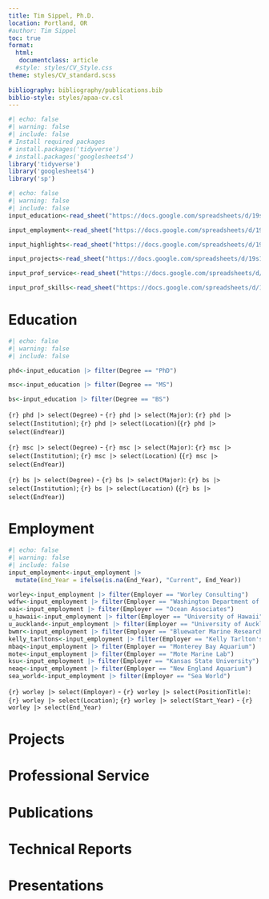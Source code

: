```yaml
---
title: Tim Sippel, Ph.D.
location: Portland, OR
#author: Tim Sippel
toc: true
format: 
  html:
   documentclass: article
  #style: styles/CV_Style.css
theme: styles/CV_standard.scss
  
bibliography: bibliography/publications.bib
biblio-style: styles/apaa-cv.csl
---
```


```r
#| echo: false
#| warning: false
#| include: false
# Install required packages
# install.packages('tidyverse')
# install.packages('googlesheets4')
library('tidyverse')
library('googlesheets4')
library('sp')
```

```r
#| echo: false
#| warning: false
#| include: false
input_education<-read_sheet("https://docs.google.com/spreadsheets/d/19s1p6Xr73FTJmM69JTP5Jn807aG1K8VPsoimNpXw3xw/edit", sheet = "Education")

input_employment<-read_sheet("https://docs.google.com/spreadsheets/d/19s1p6Xr73FTJmM69JTP5Jn807aG1K8VPsoimNpXw3xw/edit", sheet = "Employment")

input_highlights<-read_sheet("https://docs.google.com/spreadsheets/d/19s1p6Xr73FTJmM69JTP5Jn807aG1K8VPsoimNpXw3xw/edit", sheet = "Highlights")

input_projects<-read_sheet("https://docs.google.com/spreadsheets/d/19s1p6Xr73FTJmM69JTP5Jn807aG1K8VPsoimNpXw3xw/edit", sheet = "Projects")

input_prof_service<-read_sheet("https://docs.google.com/spreadsheets/d/19s1p6Xr73FTJmM69JTP5Jn807aG1K8VPsoimNpXw3xw/edit", sheet = "Professional Service")

input_prof_skills<-read_sheet("https://docs.google.com/spreadsheets/d/19s1p6Xr73FTJmM69JTP5Jn807aG1K8VPsoimNpXw3xw/edit", sheet = "Skills & Qualifications")
```

# Education

```r
#| echo: false
#| warning: false
#| include: false

phd<-input_education |> filter(Degree == "PhD")

msc<-input_education |> filter(Degree == "MS")

bs<-input_education |> filter(Degree == "BS")
```

`{r} phd |> select(Degree)` - `{r} phd |> select(Major)`: `{r} phd |> select(Institution)`; `{r} phd |> select(Location)`(`{r} phd |> select(EndYear)`)

`{r} msc |> select(Degree)` - `{r} msc |> select(Major)`: `{r} msc |> select(Institution)`; `{r} msc |> select(Location)` (`{r} msc |> select(EndYear)`)

`{r} bs |> select(Degree)` - `{r} bs |> select(Major)`: `{r} bs |> select(Institution)`; `{r} bs |> select(Location)` (`{r} bs |> select(EndYear)`)

# Employment

```r
#| echo: false
#| warning: false
#| include: false
input_employment<-input_employment |> 
  mutate(End_Year = ifelse(is.na(End_Year), "Current", End_Year))

worley<-input_employment |> filter(Employer == "Worley Consulting")
wdfw<-input_employment |> filter(Employer == "Washington Department of Fish and Wildlife")
oai<-input_employment |> filter(Employer == "Ocean Associates")
u_hawaii<-input_employment |> filter(Employer == "University of Hawaii")
u_auckland<-input_employment |> filter(Employer == "University of Auckland")
bwmr<-input_employment |> filter(Employer == "Bluewater Marine Research")
kelly_tarltons<-input_employment |> filter(Employer == "Kelly Tarlton's Aquarium")
mbaq<-input_employment |> filter(Employer == "Monterey Bay Aquarium")
mote<-input_employment |> filter(Employer == "Mote Marine Lab")
ksu<-input_employment |> filter(Employer == "Kansas State University")
neaq<-input_employment |> filter(Employer == "New England Aquarium")
sea_world<-input_employment |> filter(Employer == "Sea World")


```

`{r} worley |> select(Employer)` - `{r} worley |> select(PositionTitle)`: `{r} worley |> select(Location)`; `{r} worley |> select(Start_Year)` - `{r} worley |> select(End_Year)`

# Projects

# Professional Service

# Publications

# Technical Reports

# Presentations
